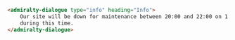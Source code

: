 ```html
<admiralty-dialogue type="info" heading="Info">
    Our site will be down for maintenance between 20:00 and 22:00 on 1 June 2019. You won't be able to access the site
    during this time.
</admiralty-dialogue>
```
